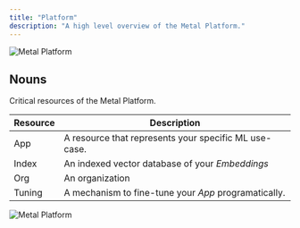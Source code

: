 ```yaml
---
title: "Platform"
description: "A high level overview of the Metal Platform."
---
```


![Metal Platform](/images/diagram.png)

## Nouns

Critical resources of the Metal Platform.

| Resource | Description                                           |
| -------- | ----------------------------------------------------- |
| App      | A resource that represents your specific ML use-case. |
| Index    | An indexed vector database of your _Embeddings_       |
| Org      | An organization                                       |
| Tuning   | A mechanism to fine-tune your _App_ programatically.  |

![Metal Platform](/images/resources.png)
